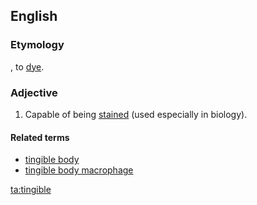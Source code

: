 ==English==

===Etymology===
{{etyl|la|en}} {{m|la|tingere}}, to [[dye]].

===Adjective===
{{en-adj}}

# Capable of being [[stain]]ed (used especially in biology).
====Related terms====
*[[tingible body]]
*[[tingible body macrophage]]
[[ta:tingible]]